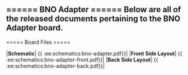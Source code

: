 ====== BNO Adapter ======
Below are all of the released documents pertaining to the BNO Adapter board.
----
===== Board Files =====

|**Schematic**| {{ :ee:schematics:bno-adapter.pdf}}|
|**Front Side Layout**| {{ :ee:schematics:bno-adapter-front.pdf}}|
|**Back Side Layout**| {{ :ee:schematics:bno-adapter-back.pdf}}|
